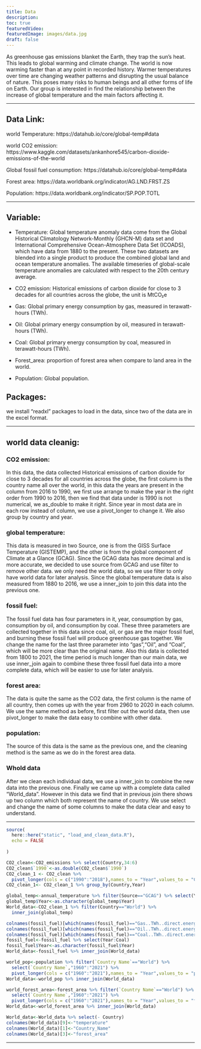 ```yaml
---
title: Data
description:
toc: true
featuredVideo:
featuredImage: images/data.jpg
draft: false
---
```


As greenhouse gas emissions blanket the Earth, they trap the sun’s heat. This leads to global warming and climate change. The world is now warming faster than at any point in recorded history. Warmer temperatures over time are changing weather patterns and disrupting the usual balance of nature. This poses many risks to human beings and all other forms of life on Earth. Our group is interested in find the relationship between the increase of global temperature and the main factors affecting it. 

----

## Data Link:

world Temperature: https://datahub.io/core/global-temp#data

world CO2 emission: https://www.kaggle.com/datasets/ankanhore545/carbon-dioxide-emissions-of-the-world

Global fossil fuel consumption: https://datahub.io/core/global-temp#data  

Forest area: https://data.worldbank.org/indicator/AG.LND.FRST.ZS

Population: https://data.worldbank.org/indicator/SP.POP.TOTL

----


## Variable:

* Temperature: Global temperature anomaly data come from the Global Historical Climatology Network-Monthly (GHCN-M) data set and International Comprehensive Ocean-Atmosphere Data Set (ICOADS), which have data from 1880 to the present. These two datasets are blended into a single product to produce the combined global land and ocean temperature anomalies. The available timeseries of global-scale temperature anomalies are calculated with respect to the 20th century average.

* CO2 emission: Historical emissions of carbon dioxide for close to 3 decades for all countries across the globe, the unit is MtCO₂e

* Gas: Global primary energy consumption by gas, measured in terawatt-hours (TWh).

* Oil: Global primary energy consumption by oil, measured in terawatt-hours (TWh).

* Coal: Global primary energy consumption by coal, measured in terawatt-hours (TWh).

* Forest_area: proportion of forest area when compare to land area in the world.

* Population: Global population.

## Packages:

we install "readxl" packages to load in the data, since two of the data are in the excel format.

----


## world data cleanig:

### CO2 emission:

In this data, the data collected Historical emissions of carbon dioxide for close to 3 decades for all countries across the globe, the first column is the country name all over the world, in this data the years are present in the column from 2016 to 1990, we first use arrange to make the year in the right order from 1990 to 2016, then we find that data under is 1990 is not numerical, we as_double to make it right. Since year in most data are in each row instead of column, we use a pivot_longer to change it. We also group by country and year.

### global temperature:

This data is measured in two Source, one is from the GISS Surface Temperature (GISTEMP), and the other is from the global component of Climate at a Glance (GCAG). Since the GCAG data has more decimal and is more accurate, we decided to use source from GCAG and use filter to remove other data. we only need the world data, so we use filter to only have world data for later analysis. Since the global temperature data is also measured from 1880 to 2016, we use a inner_join to join this data into the previous one.

### fossil fuel:

The fossil fuel data has four parameters in it, year, consumption by gas, consumption by oil, and consumption by coal. These three parameters are collected together in this data since coal, oil, or gas are the major fossil fuel, and burning these fossil fuel will produce greenhouse gas together. We change the name for the last three parameter into "gas","Oil", and "Coal", which will be more clear than the original name. Also this data is collected from 1800 to 2021, the time period is much longer than our main data, we use inner_join again to combine these three fossil fuel data into a more complete data, which will be easier to use for later analysis.

### forest area:

The data is quite the same as the CO2 data, the first column is the name of all country, then comes up with the year from 2960 to 2020 in each column. We use the same method as before, first filter out the world data, then use pivot_longer to make the data easy to combine with other data.

### population:

The source of this data is the same as the previous one, and the cleaning method is the same as we do in the forest area data.

### Whold data

After we clean each individual data, we use a inner_join to combine the new data into the previous one. Finally we came up with a complete data called "World_data". However in this data we find that in previous join there shows up two column which both represent the name of country. We use select and change the name of some columns to make the data clear and easy to understand.

----


```r
source(
  here::here("static", "load_and_clean_data.R"),
  echo = FALSE
  
)
```

```r
CO2_clean<-CO2_emissions %>% select(Country,34:6)
CO2_clean$`1990`<-as.double(CO2_clean$`1990`)
CO2_clean_1 <- CO2_clean %>% 
  pivot_longer(cols = c("1990":"2018"),names_to = "Year",values_to = "CO2emission")
CO2_clean_1<- CO2_clean_1 %>% group_by(Country,Year)

global_temp<-annual_temperature %>% filter(Source=="GCAG") %>% select(Year,Mean)
global_temp$Year<-as.character(global_temp$Year)
World_data<-CO2_clean_1 %>% filter(Country=="World") %>% 
  inner_join(global_temp)

colnames(fossil_fuel)[which(names(fossil_fuel)=="Gas..TWh..direct.energy.")]<- "Gas"
colnames(fossil_fuel)[which(names(fossil_fuel)=="Oil..TWh..direct.energy.")]<- "Oil"
colnames(fossil_fuel)[which(names(fossil_fuel)=="Coal..TWh..direct.energy.")]<- "Coal"
fossil_fuel<-fossil_fuel %>% select(Year:Coal)
fossil_fuel$Year<-as.character(fossil_fuel$Year)
World_data<-fossil_fuel %>% inner_join(World_data)

world_pop<-population %>% filter(`Country Name`=="World") %>% 
  select(`Country Name`,"1960":"2021") %>% 
  pivot_longer(cols = c("1960":"2021"),names_to = "Year",values_to = "population")
World_data<-world_pop %>% inner_join(World_data)

world_forest_area<-forest_area %>% filter(`Country Name`=="World") %>% 
  select(`Country Name`,"1960":"2021") %>% 
  pivot_longer(cols = c("1960":"2021"),names_to = "Year",values_to = "forest area")
World_data<-world_forest_area %>% inner_join(World_data)

World_data<-World_data %>% select(- Country)
colnames(World_data)[9]<-"temperature"
colnames(World_data)[1]<-"Country_Name"
colnames(World_data)[3]<-"forest_area"

```

----